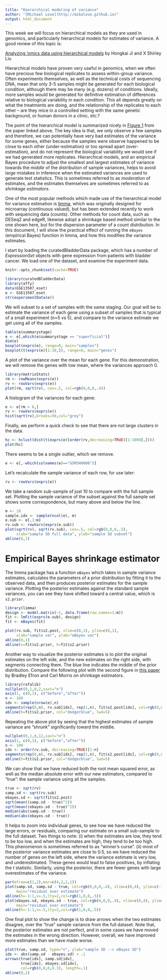 ```yaml
---
title: "Hierarchical modeling of variance"
author: "[Michael Love](http://mikelove.github.io)"
output: html_document
---
```


This week we will focus on hierarchical models as they are used in
genomics, and particularly hierarchical models for estimates of
variance. A good review of this topic is:

[Analyzing ’omics data using hierarchical models](https://www.ncbi.nlm.nih.gov/pmc/articles/PMC2904972/) 
by Hongkai Ji and X Shirley Liu

Hierarchical models have proven very useful in genomics, when we often
have precious few biological replicates to assess within-group
variance. Often experiments themselves, as well as the technical costs
of sequencing DNA, mean that only 3-5 samples might be generated for
each biological condition, although there may be many (e.g. dozens) of
conditions. Ideally, more samples would be generated
for definitive estimation of differences relative to biological
variability in each condition. This all depends greatly on what the
treatments are doing, and the relationship of the replicates to each
other -- are they mice in a controlled setting with the same genetic
background, or human donors in a clinic, etc.?

The point of the hierarchical model is summarized nicely in 
[Figure 1](https://www.ncbi.nlm.nih.gov/pmc/articles/PMC2904972/figure/F1/)
from the paper linked above. The key idea is that, we only observe a
few samples and therefore, we can potentially have very bad estimates
of the variance for some genes, either because the samples were
observe happened to be close to each other (under-estimation) or too
spread apart (over-estimation), and do not represent the biological
variability we would see if we had generated more
replicates. Hierarchical models, and an empirical Bayes procedure to
adjust the smallest and largest estimates of variance towards the
*middle* of the distribution of sample variances, helps to avoid
large mistakes in inference when the estimated variances are used to
generate test statistics. This is sometimes referred to as *moderation*
of estimates, and the estimates themselves are sometimes referred to
as *shrinkage estimators*. 

One of the most popular methods which made use of the
hierarchical model for variance estimation is 
[limma](http://bioinf.wehi.edu.au/limma/), which was originally
designed for microarray (continuous valued), but has been extended
recently to work with sequencing data (counts). 
Other methods for count data, such as DESeq2 and edgeR, likewise adopt
a shrinkage based method similar to the one shown here, but for the
dispersion parameter of a count distribution.
In this document, I will show the practical effect of running the
`eBayes` (empirical Bayes) function in limma, and how this modifies
the variance estimates.

I start by loading the curatedBladderData package, which has a number
of *ExpressionSet* objects with gene expression from patients with
bladder cancer. We load one of the dataset, and examine the experiment
data.

```r
knitr::opts_chunk$set(cache=TRUE)
```

```r
library(curatedBladderData)
library(affy)
data(GSE13507_eset)
e <- GSE13507_eset
str(experimentData(e))
```
We will subset to a set of samples with the same staging. Our goal
will be to estimate the variance of each gene using a subset of
samples that is typical of a small experiment (n=5 vs 5), and compare
to the variance estimate we get using all of the samples.

```r
table(e$summarystage)
e <- e[,which(e$summarystage == "superficial")]
dim(e)
boxplot(exprs(e), range=0, main="samples")
boxplot(t(exprs(e)[1:10,]), range=0, main="genes")
```

A plot of the variance over the mean for each gene. For this
demonstration, we will remove the genes with low mean, where the
variances approach 0. 

```r
library(matrixStats)
rm <- rowMeans(exprs(e))
rv <- rowVars(exprs(e))
plot(rm, sqrt(rv), cex=.5, col=rgb(0,0,0,.4))
```

A histogram of the variances for each gene:

```r
e <- e[rm > 8,]
rv <- rowVars(exprs(e))
hist(sqrt(rv),breaks=50,col="grey")
```

Finally, we perform a quick check to see that there are not large
clusters in the data. 

```r
hc <- hclust(dist(t(exprs(e)[order(rv,decreasing=TRUE)[1:1000],]))) 
plot(hc)
```

There seems to be a single outlier, which we remove.

```r
e <- e[,-which(colnames(e)=="GSM340606")]
```

Let's recalculate the sample variance of each row, for use later:

```r
rv <- rowVars(exprs(e))
```

We take a random sub-sample of just 10 to compare with the full
sample set. Plotting the sample variance of the subset against the
full sample set shows some correspondence, but many above and below
the line.

```r
m <- 10
sample.idx <- sample(ncol(e), m)
e.sub <- e[,1:m]
rv.sub <- rowVars(exprs(e.sub))
plot(sqrt(rv), sqrt(rv.sub), cex=.5, col=rgb(0,0,0,.5),
     xlab="sample SD full data", ylab="sample SD subset")
abline(0,1)
```

# Empirical Bayes shrinkage estimator

The limma package has a function `eBayes` which takes in sample
variance estimates, calculates the parameters of a prior distribution
by fitting it to the observed data, and then produces posterior
estimates for the sample variance. Plotting the posterior estimates
against the standard sample variances, you can see they have shifted
toward a central value, which is `s2.prior`.

```r
library(limma)
design <- model.matrix(~1, data.frame(row.names=1:m))
fit <- lmFit(exprs(e.sub), design)
fit <- eBayes(fit)
```

```r
plot(rv.sub, fit$s2.post, xlim=c(0,1), ylim=c(0,1),
     xlab="sample var", ylab="eBayes var")
abline(0,1)
abline(v=fit$s2.prior, h=fit$s2.prior)
```

Another way to visualize the posterior estimates is to plot the
original estimates on the left side, and the new estimates on the
right side, with segments connecting them. The blue line indicates the
middle of the prior distribution. Compare the following plot with the
second figure in 
[this paper](http://statweb.stanford.edu/~ckirby/brad/other/Article1977.pdf)
by Bradley Efron and Carl Morris on shrinkage estimators.

```r
library(rafalib)
nullplot(0,1,0,2,xaxt="n")
axis(1, c(0,1), c("before","after"))
n <- 100
idx <- sample(nrow(e),n)
segments(rep(0,n), rv.sub[idx], rep(1,n), fit$s2.post[idx], col=rgb(0,0,0,.4))
abline(h=fit$s2.prior, col="dodgerblue", lwd=5)
```

Repeating the above plot by seeing that the highest estimates of
sample variance are "shrunk" significantly toward the middle.

```r
nullplot(0,1,0,12,xaxt="n")
axis(1, c(0,1), c("before","after"))
n <- 100
idx <- order(rv.sub, decreasing=TRUE)[1:n]
segments(rep(0,n), rv.sub[idx], rep(1,n), fit$s2.post[idx], col=rgb(0,0,0,.4))
abline(h=fit$s2.prior, col="dodgerblue", lwd=5)
```

We can show that we have reduced both the root mean squared error, as
well as the median absolute error with our new estimators, compared to
"true": the sample variance using all the samples.

```r
true <- sqrt(rv)
samp.sd <- sqrt(rv.sub)
ebayes.sd <- sqrt(fit$s2.post)
sqrt(mean((samp.sd - true)^2))
sqrt(mean((ebayes.sd - true)^2))
median(abs(samp.sd - true))
median(abs(ebayes.sd - true))
```

It helps to zoom into individual genes, to see how we have reduced the
large errors, or residuals, comparing our estimate on a small
sub-sample to the full dataset. Two things to note: 
(i) when the estimates are low, they tend to be too low, and when the
estimates are high, they tend to be too high. This phenomenon is
sometimes referred to as "winner's curse".
(ii) most of the posterior variance estimates are close to 0.5, so we
have reduced the number of genes on the left side, where the variance
estimate is very low, and underestimated. These genes would lead to
false positives, by inflating the *t* statistic. Similarly, using the
posterior, there are fewer genes with large overestimates of the
variance.

```r
par(mfrow=c(1,2),mar=c(4,2,2,1))
plot(samp.sd, samp.sd - true, col=rgb(0,0,0,.4), xlim=c(0,4), ylim=c(-1.5,1.5),
     main="residual over estimate")
abline(h=-1:1,v=.5,lty=2,col=rgb(1,0,0,.5))
plot(ebayes.sd, ebayes.sd - true, col=rgb(0,0,0,.4), xlim=c(0,4), ylim=c(-1.5,1.5),
     main="residual over estimate")
abline(h=-1:1,v=.5,lty=2,col=rgb(1,0,0,.5))
```

One final plot to show the change is to draw arrows when the two
estimates disagree, over the "true" sample variance from the full
dataset. Note that, the posterior estimates are not perfect, and in
some cases we have moved the estimates in the wrong
direction. However, overall, we have improved more estimates than we
have made worse.


```r
plot(true, samp.sd, type="n", ylab="sample SD --> eBayes SD")
idx <- abs(samp.sd - ebayes.sd) > .1
arrows(true[idx], samp.sd[idx],
       true[idx], ebayes.sd[idx],
       col=rgb(0,0,0,0.3), length=.1)
abline(0,1)
```
